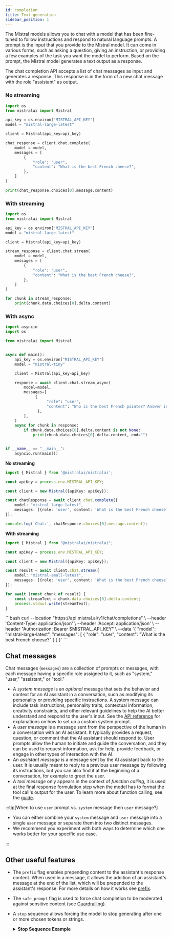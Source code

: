 ```yaml
---
id: completion
title: Text generation
sidebar_position: 1
---
```



The Mistral models allows you to chat with a model that has been fine-tuned to follow 
instructions and respond to natural language prompts. 
A prompt is the input that you provide to the Mistral model. 
It can come in various forms, such as asking a question, giving an instruction, 
or providing a few examples of the task you want the model to perform. 
Based on the prompt, the Mistral model generates a text output as a response.

The chat completion API accepts a list of chat messages as input and 
generates a response. This response is in the form of a new chat message with
the role "assistant" as output. 

<Tabs groupId="code">
  <TabItem value="python" label="python" default>

### No streaming
```python
import os
from mistralai import Mistral

api_key = os.environ["MISTRAL_API_KEY"]
model = "mistral-large-latest"

client = Mistral(api_key=api_key)

chat_response = client.chat.complete(
    model = model,
    messages = [
        {
            "role": "user",
            "content": "What is the best French cheese?",
        },
    ]
)

print(chat_response.choices[0].message.content)
```

### With streaming 
```python
import os
from mistralai import Mistral

api_key = os.environ["MISTRAL_API_KEY"]
model = "mistral-large-latest"

client = Mistral(api_key=api_key)

stream_response = client.chat.stream(
    model = model,
    messages = [
        {
            "role": "user",
            "content": "What is the best French cheese?",
        },
    ]
)

for chunk in stream_response:
    print(chunk.data.choices[0].delta.content)
```

### With async 
```python
import asyncio
import os

from mistralai import Mistral


async def main():
    api_key = os.environ["MISTRAL_API_KEY"]
    model = "mistral-tiny"

    client = Mistral(api_key=api_key)

    response = await client.chat.stream_async(
        model=model,
        messages=[
             {
                  "role": "user",
                  "content": "Who is the best French painter? Answer in JSON.",
              },
        ],
    )
    async for chunk in response:
        if chunk.data.choices[0].delta.content is not None:
            print(chunk.data.choices[0].delta.content, end="")


if __name__ == "__main__":
    asyncio.run(main())
```


  </TabItem>
  <TabItem value="typescript" label="typescript">

**No streaming**
```typescript
import { Mistral } from '@mistralai/mistralai';

const apiKey = process.env.MISTRAL_API_KEY;

const client = new Mistral({apiKey: apiKey});

const chatResponse = await client.chat.complete({
    model: "mistral-large-latest",
    messages: [{role: 'user', content: 'What is the best French cheese?'}]
});

console.log('Chat:', chatResponse.choices[0].message.content);
```

**With streaming**
```typescript
import { Mistral } from "@mistralai/mistralai";

const apiKey = process.env.MISTRAL_API_KEY;

const client = new Mistral({apiKey: apiKey});

const result = await client.chat.stream({
    model: "mistral-small-latest",
    messages: [{role: 'user', content: 'What is the best French cheese?'}],
});

for await (const chunk of result) {
    const streamText = chunk.data.choices[0].delta.content;
    process.stdout.write(streamText);
}
```


  </TabItem>
  <TabItem value="curl" label="curl">
```bash
curl --location "https://api.mistral.ai/v1/chat/completions" \
     --header 'Content-Type: application/json' \
     --header 'Accept: application/json' \
     --header "Authorization: Bearer $MISTRAL_API_KEY" \
     --data '{
    "model": "mistral-large-latest",
    "messages": [
     {
        "role": "user",
        "content": "What is the best French cheese?"
      }
    ]
  }'
```
  </TabItem>
</Tabs>

## Chat messages

Chat messages (`messages`) are a collection of prompts or messages, with each message having a specific role assigned to it, such as "system," "user," "assistant," or "tool." 

- A _system message_ is an *optional* message that sets the behavior and context for an AI assistant in a 
  conversation, such as modifying its personality or providing specific instructions. A system message can 
  include task instructions, personality traits, contextual information, creativity constraints, and other 
  relevant guidelines to help the AI better understand and respond to the user's input. See the 
  [API reference](../../api) for explanations on how to set up a custom system prompt.
- A _user message_ is a message sent from the perspective of the human in a conversation with an AI assistant. 
  It typically provides a request, question, or comment that the AI assistant should respond to. User prompts 
  allow the human to initiate and guide the conversation, and they can be used to request information, ask for 
  help, provide feedback, or engage in other types of interaction with the AI.
- An _assistant message_ is a message sent by the AI assistant back to the user. It is usually meant to reply to a 
  previous user message by following its instructions, but you can also find it at the beginning of a conversation,
  for example to greet the user.
- A _tool message_ only appears in the context of _function calling_, it is used at the final response formulation
  step when the model has to format the tool call's output for the user. To learn more about function calling, see
  the [guide](../function_calling).


:::tip[When to use `user` prompt vs. `system` message then `user` message?]

- You can either combine your `system` message and `user` message into a single `user` message or separate them into two distinct messages. 
- We recommend you experiment with both ways to determine which one works better for your specific use case. 

:::

## Other useful features

- The `prefix` flag enables prepending content to the assistant's response content. When used in a message, it allows the addition of an assistant's message at the end of the list, which will be prepended to the assistant's response. For more details on how it works see [prefix](/guides/prefix).
- The `safe_prompt` flag is used to force chat completion to be moderated against sensitive content (see [Guardrailing](../guardrailing)).
- A `stop` sequence allows forcing the model to stop generating after one or more chosen tokens or strings.
    <details>
    <summary><b>Stop Sequence Example</b></summary>

    ```bash
    curl --location "https://api.mistral.ai/v1/chat/completions" \
        --header 'Content-Type: application/json' \
        --header 'Accept: application/json' \
        --header "Authorization: Bearer $MISTRAL_API_KEY" \
        --data '{
        "model": "mistral-large-latest",
        "messages": [
        {
            "role": "user",
            "content": "What is the capital of France?"
          }
        ],
        "stop": ["Paris"]
      }'
    ```
    </details>
